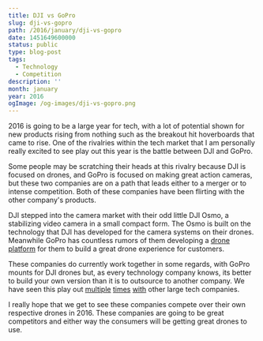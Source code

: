```yaml
---
title: DJI vs GoPro
slug: dji-vs-gopro
path: /2016/january/dji-vs-gopro
date: 1451649600000
status: public
type: blog-post
tags:
  - Technology
  - Competition
description: ''
month: january
year: 2016
ogImage: /og-images/dji-vs-gopro.png
---
```




2016 is going to be a large year for tech, with a lot of potential shown for new
products rising from nothing such as the breakout hit hoverboards that came to
rise. One of the rivalries within the tech market that I am personally really
excited to see play out this year is the battle between DJI and GoPro.

Some people may be scratching their heads at this rivalry because DJI is focused
on drones, and GoPro is focused on making great action cameras, but these two
companies are on a path that leads either to a merger or to intense competition.
Both of these companies have been flirting with the other company's products.

DJI stepped into the camera market with their odd little DJI Osmo, a stabilizing
video camera in a small compact form. The Osmo is built on the technology that
DJI has developed for the camera systems on their drones. Meanwhile GoPro has
countless rumors of them developing a
[drone platform](http://techcrunch.com/2015/12/27/how-gopro-is-building-its-future-drone-platform-foundations/)
for them to build a great drone experience for customers.

These companies do currently work together in some regards, with GoPro mounts
for DJI drones but, as every technology company knows, its better to build your
own version than it is to outsource to another company. We have seen this play
out
[multiple](http://www.wired.com/2015/07/like-google-facebook-twitter-designs-computer-servers/)
[times](http://www.wired.com/2012/03/google-miner-helmet/)
[with](http://spectrum.ieee.org/cars-that-think/transportation/self-driving/uber-could-be-first-to-test-completely-driverless-cars-in-public)
other large tech companies.

I really hope that we get to see these companies compete over their own
respective drones in 2016. These companies are going to be great competitors and
either way the consumers will be getting great drones to use.

